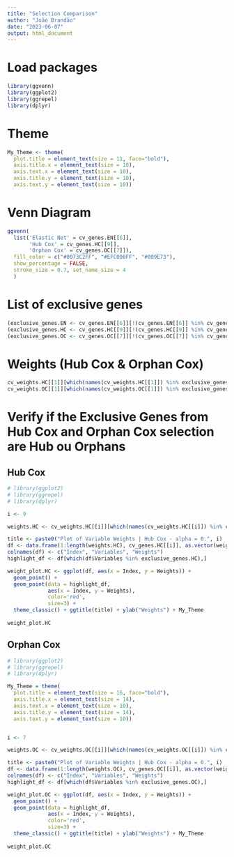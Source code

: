```yaml
---
title: "Selection Comparison"
author: "João Brandão"
date: "2023-06-07"
output: html_document
---
```


# Load packages

```r

library(ggvenn)
library(ggplot2)
library(ggrepel)
library(dplyr)

```

# Theme

```r

My_Theme <- theme(
  plot.title = element_text(size = 11, face="bold"),
  axis.title.x = element_text(size = 10),
  axis.text.x = element_text(size = 10),
  axis.title.y = element_text(size = 10),
  axis.text.y = element_text(size = 10))

```


# Venn Diagram

```r

ggvenn(
  list('Elastic Net' = cv_genes.EN[[6]],
       'Hub Cox' = cv_genes.HC[[9]], 
       'Orphan Cox' = cv_genes.OC[[7]]), 
  fill_color = c("#0073C2FF", "#EFC000FF", "#009E73"),
  show_percentage = FALSE,
  stroke_size = 0.7, set_name_size = 4
  )

```
  

# List of exclusive genes

```r

(exclusive_genes.EN <- cv_genes.EN[[6]][!(cv_genes.EN[[6]] %in% cv_genes.HC[[9]] | cv_genes.EN[[6]] %in% cv_genes.OC[[7]])])
(exclusive_genes.HC <- cv_genes.HC[[9]][!(cv_genes.HC[[9]] %in% cv_genes.EN[[6]] | cv_genes.HC[[9]] %in% cv_genes.OC[[7]])])
(exclusive_genes.OC <- cv_genes.OC[[7]][!(cv_genes.OC[[7]] %in% cv_genes.EN[[6]] | cv_genes.OC[[7]] %in% cv_genes.HC[[9]])])

```

# Weights (Hub Cox & Orphan Cox)

```r

cv_weights.HC[[1]][which(names(cv_weights.HC[[1]]) %in% exclusive_genes.HC)]
cv_weights.OC[[1]][which(names(cv_weights.OC[[1]]) %in% exclusive_genes.OC)]

```


# Verify if the Exclusive Genes from Hub Cox and Orphan Cox selection are Hub ou Orphans


## Hub Cox

```r

# library(ggplot2)
# library(ggrepel)
# library(dplyr)

i <- 9

weights.HC <- cv_weights.HC[[i]][which(names(cv_weights.HC[[i]]) %in% cv_genes.HC[[i]])]

title <- paste0("Plot of Variable Weights | Hub Cox - alpha = 0.", i)
df <- data.frame(1:length(weights.HC), cv_genes.HC[[i]], as.vector(weights.HC))
colnames(df) <- c("Index", "Variables", "Weights")
highlight_df <- df[which(df$Variables %in% exclusive_genes.HC),]

weight_plot.HC <- ggplot(df, aes(x = Index, y = Weights)) + 
  geom_point() + 
  geom_point(data = highlight_df, 
             aes(x = Index, y = Weights), 
             color='red',
             size=3) +
  theme_classic() + ggtitle(title) + ylab("Weights") + My_Theme
  
weight_plot.HC

```

## Orphan Cox 

```r

# library(ggplot2)
# library(ggrepel)
# library(dplyr)

My_Theme = theme(
  plot.title = element_text(size = 16, face="bold"),
  axis.title.x = element_text(size = 14),
  axis.text.x = element_text(size = 10),
  axis.title.y = element_text(size = 14),
  axis.text.y = element_text(size = 10))


i <- 7

weights.OC <- cv_weights.OC[[i]][which(names(cv_weights.OC[[i]]) %in% cv_genes.OC[[i]])]

title <- paste0("Plot of Variable Weights | Hub Cox - alpha = 0.", i)
df <- data.frame(1:length(weights.OC), cv_genes.OC[[i]], as.vector(weights.OC))
colnames(df) <- c("Index", "Variables", "Weights")
highlight_df <- df[which(df$Variables %in% exclusive_genes.OC),]

weight_plot.OC <- ggplot(df, aes(x = Index, y = Weights)) + 
  geom_point() + 
  geom_point(data = highlight_df, 
             aes(x = Index, y = Weights), 
             color='red',
             size=3) +
  theme_classic() + ggtitle(title) + ylab("Weights") + My_Theme
  
weight_plot.OC

```
